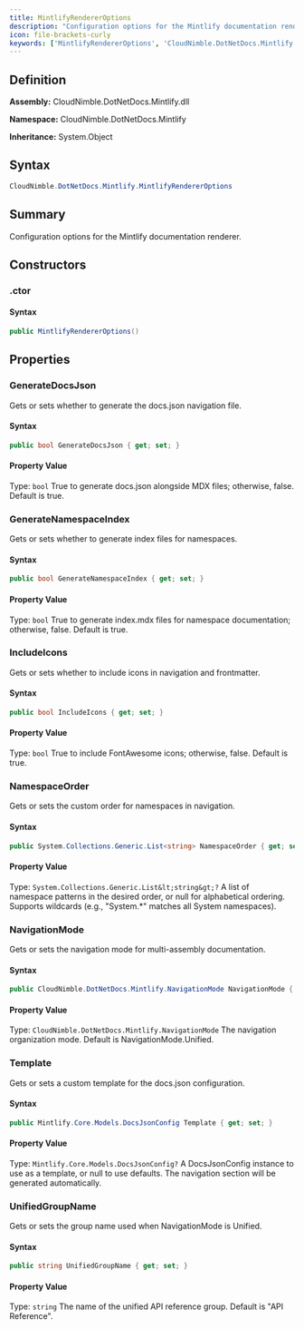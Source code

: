 ```yaml
---
title: MintlifyRendererOptions
description: "Configuration options for the Mintlify documentation renderer."
icon: file-brackets-curly
keywords: ['MintlifyRendererOptions', 'CloudNimble.DotNetDocs.Mintlify.MintlifyRendererOptions', 'CloudNimble.DotNetDocs.Mintlify', 'class', 'System.Object']
---
```


## Definition

**Assembly:** CloudNimble.DotNetDocs.Mintlify.dll

**Namespace:** CloudNimble.DotNetDocs.Mintlify

**Inheritance:** System.Object

## Syntax

```csharp
CloudNimble.DotNetDocs.Mintlify.MintlifyRendererOptions
```

## Summary

Configuration options for the Mintlify documentation renderer.

## Constructors

### .ctor

#### Syntax

```csharp
public MintlifyRendererOptions()
```

## Properties

### GenerateDocsJson

Gets or sets whether to generate the docs.json navigation file.

#### Syntax

```csharp
public bool GenerateDocsJson { get; set; }
```

#### Property Value

Type: `bool`
True to generate docs.json alongside MDX files; otherwise, false.
            Default is true.

### GenerateNamespaceIndex

Gets or sets whether to generate index files for namespaces.

#### Syntax

```csharp
public bool GenerateNamespaceIndex { get; set; }
```

#### Property Value

Type: `bool`
True to generate index.mdx files for namespace documentation; otherwise, false.
            Default is true.

### IncludeIcons

Gets or sets whether to include icons in navigation and frontmatter.

#### Syntax

```csharp
public bool IncludeIcons { get; set; }
```

#### Property Value

Type: `bool`
True to include FontAwesome icons; otherwise, false.
            Default is true.

### NamespaceOrder

Gets or sets the custom order for namespaces in navigation.

#### Syntax

```csharp
public System.Collections.Generic.List<string> NamespaceOrder { get; set; }
```

#### Property Value

Type: `System.Collections.Generic.List&lt;string&gt;?`
A list of namespace patterns in the desired order, or null for alphabetical ordering.
            Supports wildcards (e.g., "System.*" matches all System namespaces).

### NavigationMode

Gets or sets the navigation mode for multi-assembly documentation.

#### Syntax

```csharp
public CloudNimble.DotNetDocs.Mintlify.NavigationMode NavigationMode { get; set; }
```

#### Property Value

Type: `CloudNimble.DotNetDocs.Mintlify.NavigationMode`
The navigation organization mode. Default is NavigationMode.Unified.

### Template

Gets or sets a custom template for the docs.json configuration.

#### Syntax

```csharp
public Mintlify.Core.Models.DocsJsonConfig Template { get; set; }
```

#### Property Value

Type: `Mintlify.Core.Models.DocsJsonConfig?`
A DocsJsonConfig instance to use as a template, or null to use defaults.
            The navigation section will be generated automatically.

### UnifiedGroupName

Gets or sets the group name used when NavigationMode is Unified.

#### Syntax

```csharp
public string UnifiedGroupName { get; set; }
```

#### Property Value

Type: `string`
The name of the unified API reference group. Default is "API Reference".

